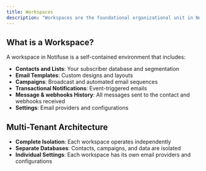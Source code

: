 ```yaml
---
title: Workspaces
description: "Workspaces are the foundational organizational unit in Notifuse. They provide a complete, isolated environment for managing your email marketing operations, making it easy to separate different projects, clients, or business units."
---
```


## What is a Workspace?

A workspace in Notifuse is a self-contained environment that includes:

- **Contacts and Lists**: Your subscriber database and segmentation
- **Email Templates**: Custom designs and layouts
- **Campaigns**: Broadcast and automated email sequences
- **Transactional Notifications**: Event-triggered emails
- **Message & webhooks History**: All messages sent to the contact and webhooks received
- **Settings**: Email providers and configurations

## Multi-Tenant Architecture
- **Complete Isolation**: Each workspace operates independently
- **Separate Databases**: Contacts, campaigns, and data are isolated
- **Individual Settings**: Each workspace has its own email providers and configurations
